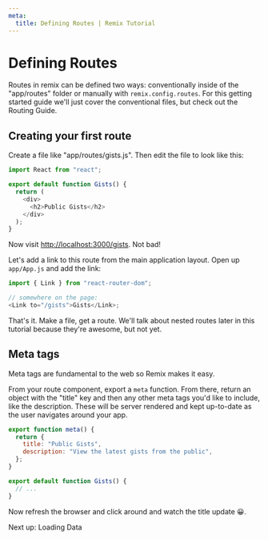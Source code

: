 ```yaml
---
meta:
  title: Defining Routes | Remix Tutorial
---
```



# Defining Routes

Routes in remix can be defined two ways: conventionally inside of the "app/routes" folder or manually with `remix.config.routes`. For this getting started guide we'll just cover the conventional files, but check out the <Link to="/docs/routing">Routing Guide</Link>.

## Creating your first route

Create a file like "app/routes/gists.js". Then edit the file to look like this:

```js
import React from "react";

export default function Gists() {
  return (
    <div>
      <h2>Public Gists</h2>
    </div>
  );
}
```

Now visit [http://localhost:3000/gists](http://localhost:3000/gists). Not bad!

Let's add a link to this route from the main application layout. Open up `app/App.js` and add the link:

```js
import { Link } from "react-router-dom";

// somewhere on the page:
<Link to="/gists">Gists</Link>;
```

That's it. Make a file, get a route. We'll talk about nested routes later in this tutorial because they're awesome, but not yet.

## Meta tags

Meta tags are fundamental to the web so Remix makes it easy.

From your route component, export a `meta` function. From there, return an object with the "title" key and then any other meta tags you'd like to include, like the description. These will be server rendered and kept up-to-date as the user navigates around your app.

```jsx
export function meta() {
  return {
    title: "Public Gists",
    description: "View the latest gists from the public",
  };
}

export default function Gists() {
  // ...
}
```

Now refresh the browser and click around and watch the title update 😀.

<div className="next-prev-links">
  <Link className="next" to="../loading-data">
    Next up: Loading Data
  </Link>
</div>
